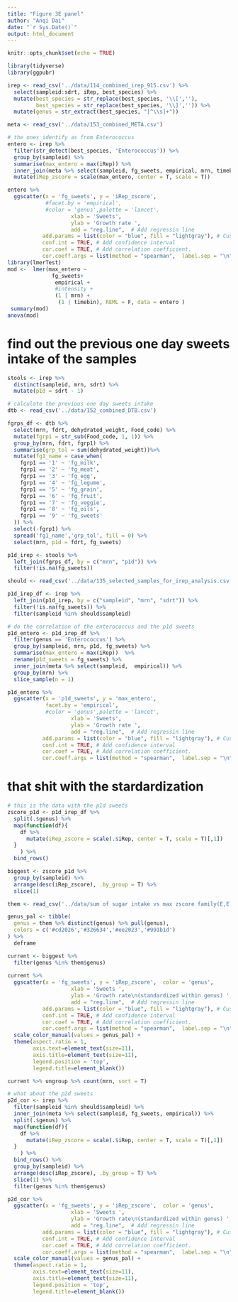 ```yaml
---
title: "Figure 3E panel"
author: "Anqi Dai"
date: "`r Sys.Date()`"
output: html_document
---
```


```r
knitr::opts_chunk$set(echo = TRUE)
```

```r
library(tidyverse)
library(ggpubr)
```

```r
irep <- read_csv('../data/114_combined_irep_915.csv') %>% 
  select(sampleid:sdrt, iRep, best_species) %>% 
  mutate(best_species = str_replace(best_species, '\\[',''),
         best_species = str_replace(best_species, '\\]','')) %>% 
  mutate(genus = str_extract(best_species, "[^\\s]+"))

meta <- read_csv('../data/153_combined_META.csv')

# the ones identify as from Enterococcus
entero <- irep %>% 
  filter(str_detect(best_species, 'Enterococcus')) %>% 
  group_by(sampleid) %>% 
  summarise(max_entero = max(iRep)) %>% 
  inner_join(meta %>% select(sampleid, fg_sweets, empirical, mrn, timebin, intensity))%>% 
  mutate(iRep_zscore = scale(max_entero, center = T, scale = T))

entero %>% 
  ggscatter(x = 'fg_sweets', y = 'iRep_zscore',  
            #facet.by = 'empirical',
            #color = 'genus',palette = 'lancet',
                    xlab = 'Sweets',
                    ylab = 'Growth rate ',
                    add = "reg.line",  # Add regressin line
           add.params = list(color = "blue", fill = "lightgray"), # Customize line
           conf.int = TRUE, # Add confidence interval
           cor.coef = TRUE, # Add correlation coefficient.
           cor.coeff.args = list(method = "spearman",  label.sep = "\n", label.x.npc = "left", size = 2.5))
library(lmerTest)
mod <-  lmer(max_entero ~ 
              fg_sweets+
               empirical + 
               #intensity + 
               (1 | mrn) +
                (1 | timebin), REML = F, data = entero )
 summary(mod)
anova(mod)
```

# find out the previous one day sweets intake of the samples 

```r
stools <- irep %>% 
  distinct(sampleid, mrn, sdrt) %>% 
  mutate(p1d = sdrt - 1)

# calculate the previous one day sweets intake
dtb <- read_csv('../data/152_combined_DTB.csv')

fgrps_df <- dtb %>% 
  select(mrn, fdrt, dehydrated_weight, Food_code) %>% 
  mutate(fgrp1 = str_sub(Food_code, 1, 1)) %>% 
  group_by(mrn, fdrt, fgrp1) %>% 
  summarise(grp_tol = sum(dehydrated_weight))%>% 
  mutate(fg1_name = case_when(
    fgrp1 == '1' ~ 'fg_milk',
    fgrp1 == '2' ~ 'fg_meat',
    fgrp1 == '3' ~ 'fg_egg',
    fgrp1 == '4' ~ 'fg_legume',
    fgrp1 == '5' ~ 'fg_grain',
    fgrp1 == '6' ~ 'fg_fruit',
    fgrp1 == '7' ~ 'fg_veggie',
    fgrp1 == '8' ~ 'fg_oils', 
    fgrp1 == '9' ~ 'fg_sweets'
  )) %>% 
  select(-fgrp1) %>% 
  spread('fg1_name','grp_tol', fill = 0) %>% 
  select(mrn, p1d = fdrt, fg_sweets)

p1d_irep <- stools %>%  
  left_join(fgrps_df, by = c("mrn", "p1d")) %>% 
  filter(!is.na(fg_sweets))

should <- read_csv('../data/135_selected_samples_for_irep_analysis.csv')

p1d_irep_df <- irep %>% 
  left_join(p1d_irep, by = c("sampleid", "mrn", "sdrt")) %>% 
  filter(!is.na(fg_sweets)) %>% 
  filter(sampleid %in% should$sampleid) 
```


```r
# do the correlation of the enterococcus and the p1d sweets 
p1d_entero <- p1d_irep_df %>% 
  filter(genus == 'Enterococcus') %>% 
  group_by(sampleid, mrn, p1d, fg_sweets) %>% 
  summarise(max_entero = max(iRep))  %>% 
  rename(p1d_sweets = fg_sweets) %>% 
  inner_join(meta %>% select(sampleid,  empirical)) %>% 
  group_by(mrn) %>% 
  slice_sample(n = 1)

p1d_entero %>% 
  ggscatter(x = 'p1d_sweets', y = 'max_entero',  
            facet.by = 'empirical',
            #color = 'genus',palette = 'lancet',
                    xlab = 'Sweets',
                    ylab = 'Growth rate ',
                    add = "reg.line",  # Add regressin line
           add.params = list(color = "blue", fill = "lightgray"), # Customize line
           conf.int = TRUE, # Add confidence interval
           cor.coef = TRUE, # Add correlation coefficient.
           cor.coeff.args = list(method = "spearman",  label.sep = "\n", label.x.npc = "left", size = 2.5))
```

# that shit with the stardardization

```r
# this is the data with the p1d sweets
zscore_p1d <- p1d_irep_df %>% 
  split(.$genus) %>% 
  map(function(df){
    df %>% 
      mutate(iRep_zscore = scale(.$iRep, center = T, scale = T)[,1])
  }
    ) %>% 
  bind_rows()

biggest <- zscore_p1d %>% 
  group_by(sampleid) %>% 
  arrange(desc(iRep_zscore), .by_group = T) %>% 
  slice(1)

them <- read_csv('../data/sum of sugar intake vs max zscore family(E,E).csv')

genus_pal <- tibble(
  genus = them %>% distinct(genus) %>% pull(genus),
  colors = c('#cd2026','#326634','#ee2023','#991b1d') 
) %>% 
  deframe

current <- biggest %>% 
  filter(genus %in% them$genus) 
 
current %>% 
  ggscatter(x = 'fg_sweets', y = 'iRep_zscore',  color = 'genus',
                    xlab = 'Sweets ',
                    ylab = 'Growth rate\n(standardized within genus) ',
                    add = "reg.line",  # Add regressin line
           add.params = list(color = "blue", fill = "lightgray"), # Customize line
           conf.int = TRUE, # Add confidence interval
           cor.coef = TRUE, # Add correlation coefficient.
           cor.coeff.args = list(method = "spearman",  label.sep = "\n", label.x.npc = "left", size = 2.5)) +
  scale_color_manual(values = genus_pal) +
  theme(aspect.ratio = 1,
        axis.text=element_text(size=11),
        axis.title=element_text(size=11),
        legend.position = 'top',
        legend.title=element_blank())

current %>% ungroup %>% count(mrn, sort = T)
```

```r
# what about the p2d sweets
p2d_cor <- irep %>% 
  filter(sampleid %in% should$sampleid) %>% 
  inner_join(meta %>% select(sampleid, fg_sweets, empirical)) %>% 
  split(.$genus) %>% 
  map(function(df){
    df %>% 
      mutate(iRep_zscore = scale(.$iRep, center = T, scale = T)[,1])
  }
    ) %>% 
  bind_rows() %>% 
  group_by(sampleid) %>% 
  arrange(desc(iRep_zscore), .by_group = T) %>% 
  slice(1) %>% 
  filter(genus %in% them$genus)

p2d_cor %>% 
  ggscatter(x = 'fg_sweets', y = 'iRep_zscore',  color = 'genus',
                    xlab = 'Sweets ',
                    ylab = 'Growth rate\n(standardized within genus) ',
                    add = "reg.line",  # Add regressin line
           add.params = list(color = "blue", fill = "lightgray"), # Customize line
           conf.int = TRUE, # Add confidence interval
           cor.coef = TRUE, # Add correlation coefficient.
           cor.coeff.args = list(method = "spearman",  label.sep = "\n", label.x.npc = "left", size = 2.5)) +
  scale_color_manual(values = genus_pal) +
  theme(aspect.ratio = 1,
        axis.text=element_text(size=11),
        axis.title=element_text(size=11),
        legend.position = 'top',
        legend.title=element_blank())
```